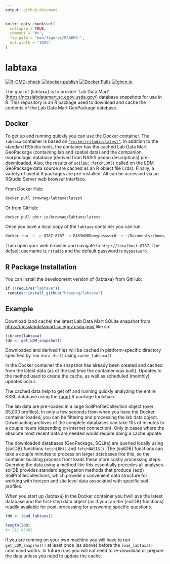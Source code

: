 ```yaml
---
output: github_document
---
```


<!-- README.md is generated from README.Rmd. Please edit that file -->

```r
knitr::opts_chunk$set(
  collapse = TRUE,
  comment = "#>",
  fig.path = "man/figures/README-",
  out.width = "100%"
)
```

# labtaxa

<!-- badges: start -->
[![R-CMD-check](https://github.com/brownag/labtaxa/actions/workflows/R-CMD-check.yaml/badge.svg)](https://github.com/brownag/labtaxa/actions/workflows/R-CMD-check.yaml)
[![docker-publish](https://github.com/brownag/labtaxa/actions/workflows/docker-publish.yml/badge.svg)](https://github.com/brownag/labtaxa/actions/workflows/docker-publish.yml)
[![Docker Pulls](https://badgen.net/docker/pulls/brownag/labtaxa?icon=docker&label=pulls)](https://hub.docker.com/r/brownag/labtaxa/)
[![ghcn.io](https://badgen.net/docker/size/brownag/labtaxa?icon=docker&label=size)](https://github.com/users/brownag/packages/container/package/labtaxa)
<!-- badges: end -->

The goal of {labtaxa} is to provide 'Lab Data Mart' (<https://ncsslabdatamart.sc.egov.usda.gov/>) database snapshots for use in R. This repository is an R package used to download and cache the contents of the Lab Data Mart GeoPackage database.

## Docker

To get up and running quickly you can use the Docker container. The `labtaxa` container is based on [`"rocker/rstudio:latest"`](https://hub.docker.com/r/rocker/rstudio). In addition to the standard RStudio tools, the container has the cached Lab Data Mart GeoPackage (containing lab and spatial data) and the companion morphologic database (derived from NASIS pedon descriptions) pre-downloaded. Also, the results of `soilDB::fetchLDM()` called on the LDM GeoPackage data source are cached as an R object file (.rds). Finally, a variety of useful R packages are pre-installed. All can be accessed via an RStudio Server web browser interface.

From Docker Hub:

``` sh
docker pull brownag/labtaxa:latest
```

Or from GitHub:

``` sh
docker pull ghcr.io/brownag/labtaxa:latest
```

Once you have a local copy of the `labtaxa` container you can run:

``` sh
docker run -d -p 8787:8787 -e PASSWORD=mypassword -v ~/Documents:/home/rstudio/Documents -e ROOT=TRUE brownag/labtaxa
```

Then open your web browser and navigate to `http://localhost:8787`. The default username is `rstudio` and the default password is `mypassword`.

## R Package Installation

You can install the development version of {labtaxa} from GitHub:

``` r
if (!require("labtaxa")) 
 remotes::install_github("brownag/labtaxa")
```

## Example

Download (and cache) the latest Lab Data Mart SQLite snapshot from <https://ncsslabdatamart.sc.egov.usda.gov/> like so:

```r
library(labtaxa)
ldm <- get_LDM_snapshot()
```

Downloaded and derived files will be cached in platform-specific directory specified by `ldm_data_dir()` using `cache_labtaxa()`

In the Docker container the snapshot has already been created and cached from the latest data (as of the last time the container was built). Updates to the method used to create the cache, as well as scheduled (monthly) updates occur.

The cached data help to get off and running quickly analyzing the entire KSSL database using the [{aqp}](https://cran.r-project.org/package=aqp) R package toolchain. 

The lab data are pre-loaded in a large SoilProfileCollection object (over 65,000 profiles). In only a few seconds from when you have the Docker container loaded, you can be filtering and processing the lab data object. Downloading archives of the complete databases can take 10s of minutes to a couple hours (depending on internet connection). Only in cases where the absolute most recent data are needed would require doing a cache update. 

The downloaded databases (GeoPackage, SQLite) are queried locally using {soilDB} functions `fetchLDM()` and `fetchNASIS()`. The {soilDB} functions can take a couple minutes to process on larger databases like this, so the container building process front loads these more costly processing steps. Querying the data using a method like this essentially precedes all analyses. soilDB provides standard aggregation methods that produce {aqp} SoilProfileCollections, which provide a convenient data structure for working with horizon and site level data associated with specific soil profiles. 

When you start up {labtaxa} in the Docker container you hwill ave the latest database and the first-step data object (as if you ran the {soilDB} functions) readily available for post-processing for answering specific questions. 

```r
ldm <- load_labtaxa()

length(ldm)
#> [1] 65403
```

If you are running on your own machine you will have to run `get_LDM_snapshot()` at least once (as above) before the `load_labtaxa()` command works. In future runs you will not need to re-download or prepare the data unless you need to update the cache.
